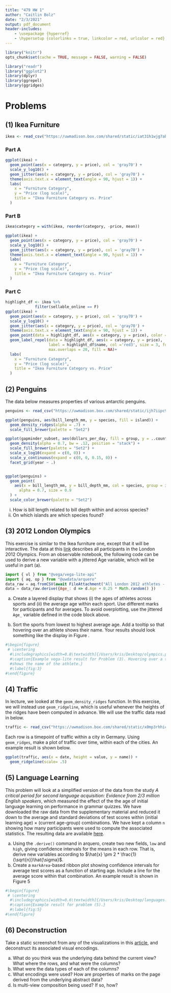 ```yaml
---
title: "479 HW 1"
author: "Caitlin Bolz"
date: "2/3/2021"
output: pdf_document
header-includes:
    - \usepackage {hyperref}
    - \hypersetup {colorlinks = true, linkcolor = red, urlcolor = red}
---
```


```r
library("knitr")
opts_chunk$set(cache = TRUE, message = FALSE, warning = FALSE)
```

```r
library("readr")
library("ggplot2")
library(dplyr)
library(ggrepel)
library(ggridges)
```


# Problems

## (1) Ikea Furniture
```r
ikea <- read_csv("https://uwmadison.box.com/shared/static/iat31h1wjg7abhd2889cput7k264bdzd.csv")
```

### Part A
```r
ggplot(ikea) + 
  geom_point(aes(x = category, y = price), col = 'gray70') + 
  scale_y_log10() + 
  geom_jitter(aes(x = category, y = price), col = 'gray70') + 
  theme(axis.text.x = element_text(angle = 90, hjust = 1)) + 
  labs(
    x = "Furniture Category",
    y = "Price (log scale)",
    title = "Ikea Furniture Category vs. Price"
  )
```
 

### Part B
```r
ikea$category = with(ikea, reorder(category, -price, mean))

ggplot(ikea) + 
  geom_point(aes(x = category, y = price), col = 'gray70') + 
  scale_y_log10() + 
  geom_jitter(aes(x = category, y = price), col = 'gray70') + 
  theme(axis.text.x = element_text(angle = 90, hjust = 1)) + 
  labs(
    x = "Furniture Category",
    y = "Price (log scale)",
    title = "Ikea Furniture Category vs. Price"
  )
```

### Part C
```r
highlight_df <- ikea %>% 
             filter(sellable_online == F)
ggplot(ikea) + 
  geom_point(aes(x = category, y = price), col = 'gray70') + 
  scale_y_log10() + 
  geom_jitter(aes(x = category, y = price), col = 'gray70') + 
  theme(axis.text.x = element_text(angle = 90, hjust = 1)) + 
  geom_point(data = highlight_df, aes(x = category, y = price), color = 'red') + 
  geom_label_repel(data = highlight_df, aes(x = category, y = price), 
                   label = highlight_df$name, col ='red3', size = 3, force = 2, 
                   max.overlaps = 20, fill = NA)+
  labs(
    x = "Furniture Category",
    y = "Price (log scale)",
    title = "Ikea Furniture Category vs. Price"
  )
```

## (2) Penguins

The data below measures properties of various antarctic penguins.

```r
penguins <- read_csv("https://uwmadison.box.com/shared/static/ijh7iipc9ect1jf0z8qa2n3j7dgem1gh.csv")
```

```r
ggplot(penguins, aes(bill_length_mm, y = species, fill = island)) +
  geom_density_ridges(alpha = .7) +
  scale_fill_brewer(palette = "Set2")

ggplot(gapminder_subset, aes(dollars_per_day, fill = group, y = ..count..)) + 
  geom_density(alpha = 0.7, bw = .12, position = "stack") + 
  scale_fill_brewer(palette = "Set2") +
  scale_x_log10(expand = c(0, 0)) +
  scale_y_continuous(expand = c(0, 0, 0.15, 0)) +
  facet_grid(year ~ .)


ggplot(penguins) +
  geom_point(
    aes(x = bill_length_mm, y = bill_depth_mm, col = species, group = island),
      alpha = 0.7, size = 0.9
  ) +
  scale_color_brewer(palette = "Set2")
```


i) How is bill length related to bill depth within and across species? 
ii) On which islands are which species found?


## (3) 2012 London Olympics

This exercise is similar to the Ikea furniture one, except that it will be
interactive. The data at this
[link](https://uwmadison.box.com/s/rzw8h2x6dp5693gdbpgxaf2koqijo12l) describes
all participants in the London 2012 Olympics. From an observable notebook, the
following code can be used to derive a new variable with a jittered Age
variable, which will be useful in part (a).

````js
import { vl } from "@vega/vega-lite-api"
import { aq, op } from "@uwdata/arquero"
data_raw = aq.fromCSV(await FileAttachment("All London 2012 athletes - ALL ATHLETES.csv").text())
data = data_raw.derive({Age_: d => d.Age + 0.25 * Math.random() })
````

a. Create a layered display that shows (i) the ages of athletes across sports
and (ii) the average age within each sport. Use different marks for participants
and for averages. To avoid overplotting, use the jittered `Age_` variable
defined in the code block above.

b. Sort the sports from lowest to highest average age. Add a tooltip so that
hovering over an athlete shows their name. Your results should look something
like the display in Figure \ref{fig:3}.
```r
#\begin{figure}
 # \centering
  #\includegraphics[width=0.8\textwidth]{/Users/kris/Desktop/olympics.png}
  #\caption{Example vega-lite result for Problem (3). Hovering over a tick mark
  #shows the name of the athlete.}
  #\label{fig:3}
#\end{figure}
```



## (4) Traffic

In lecture, we looked at the `geom_density_ridges` function. In this exercise,
we will instead use `geom_ridgeline`, which is useful whenever the heights of the
ridges have been computed in advance. We will use the traffic data read in
below.

```r
traffic <- read_csv("https://uwmadison.box.com/shared/static/x0mp3rhhic78vufsxtgrwencchmghbdf.csv")
```

Each row is a timepoint of traffic within a city in Germany. Using
`geom_ridges`, make a plot of traffic over time, within each of the cities. An
example result is shown below.
```r
ggplot(traffic, aes(x = date, height = value, y = name)) +
  geom_ridgeline(scale= .5)
```


## (5) Language Learning

This problem will look at a simplified version of the data from the study _A
critical period for second language acquisition: Evidence from 2/3 million
English speakers_, which measured the effect of the the age of initial language
learning on performance in grammar quizzes. We have downloaded the raw data from
the supplementary material and reduced it down to the average and standard
deviations of test scores within (initial learning age) $\times$ (current
age-group) combinations. We have kept a column `n` showing how many participants
were used to compute the associated statistics. The resulting data are available
[here](https://uwmadison.box.com/shared/static/m53dea9w5ipczs3d7nqdnxqxx5ao501b.csv).

a) Using the `.derive()` command in arquero, create two new fields, `low` and
`high`, giving confidence intervals for the means in each row. That is, derive
new variables according to $\hat{x} \pm 2 * \frac{1}{\sqrt{n}}\hat{\sigma}$.
b) Create a `markArea`-based ribbon plot showing confidence intervals for
average test scores as a function of starting age. Include a line for the
average score within that combination. An example result is shown in Figure 5
```r
#\begin{figure}
 # \centering
  #\includegraphics[width=0.6\textwidth]{/Users/kris/Desktop/languages.png}
  #\caption{Example result for problem (5).}
  #\label{fig:5}
#\end{figure}
```



## (6) Deconstruction

Take a static screenshot from any of the visualizations in this
[article](https://www.theguardian.com/us-news/ng-interactive/2017/dec/20/bussed-out-america-moves-homeless-people-country-study),
and deconstruct its associated visual encodings.

a) What do you think was the underlying data behind the current view? What where
the rows, and what were the columns?
b) What were the data types of each of the columns?
c) What encodings were used? How are properties of marks on the page derived
from the underlying abstract data?
c) Is multi-view composition being used? If so, how?
